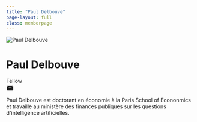 ```yaml
---
title: "Paul Delbouve"
page-layout: full
class: memberpage
---
```


<div class='member-hero'>
<img class='member-hero-photo' src='/images/membres/pdelbouve.jpg' alt='Paul Delbouve'>
<div class='member-hero-text'>
<h1 class='member-hero-name'>Paul Delbouve</h1>
<div class='member-hero-role'>Fellow</div>
<div class='member-hero-actions'>
<div class='socials'><a href='mailto:' class='btn-icon btn-email' aria-label='email'><svg width='20' height='20' viewBox='0 0 24 24' fill='currentColor'><path d='M22 6H2l10 6 10-6z'/><path d='M12 13L2 6.76V18a2 2 0 002 2h16a2 2 0 002-2V6.76L12 13z'/></svg></a></div>
</div>
<p class='member-hero-bio'>Paul Delbouve est doctorant en économie à la Paris School of Econonmics et travaille au ministère des finances publiques sur les questions d&#x27;intelligence artificielles.</p>
</div></div>
